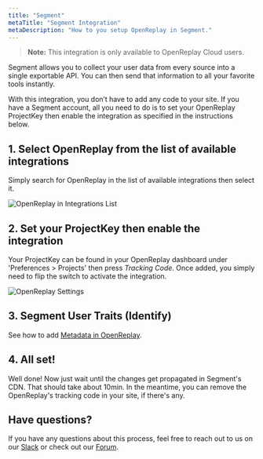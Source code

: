 ```yaml
---
title: "Segment"
metaTitle: "Segment Integration"
metaDescription: "How to you setup OpenReplay in Segment."
---
```


> **Note:** This integration is only available to OpenReplay Cloud users.

Segment allows you to collect your user data from every source into a single exportable API. You can then send that information to all your favorite tools instantly.

With this integration, you don’t have to add any code to your site. If you have a Segment account, all you need to do is to set your OpenReplay ProjectKey then enable the integration as specified in the instructions below.

## 1. Select OpenReplay from the list of available integrations

Simply search for OpenReplay in the list of available integrations then select it.

![OpenReplay in Integrations List](/static/segment-1.png#center)

## 2. Set your ProjectKey then enable the integration

Your ProjectKey can be found in your OpenReplay dashboard under 'Preferences > Projects' then press *Tracking Code*. Once added, you simply need to flip the switch to activate the integration.

![OpenReplay Settings](/static/segment-2.png#center)

## 3. Segment User Traits (Identify)

See how to add [Metadata in OpenReplay](/installation/metadata).

## 4. All set!

Well done! Now just wait until the changes get propagated in Segment's CDN. That should take about 10min. In the meantime, you can remove the OpenReplay's tracking code in your site, if there's any.

## Have questions?

If you have any questions about this process, feel free to reach out to us on our [Slack](https://slack.openreplay.com) or check out our [Forum](https://forum.openreplay.com).
